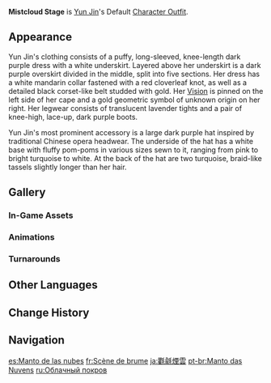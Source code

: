 {{Outfit Infobox
|id           = 206400
|image        = <gallery>
Character Yun Jin Full Wish.png|Wish
Character Yun Jin Game.png|In-Game
</gallery>
|character    = Yun Jin
|type         = Default
|description  = Yun Jin's outfit. It was made by skilled tailors from the Feiyun Commerce Guild. Yun Jin fell in love with it at first sight, and it is now her favorite set of casual wear.
|obtain       = Unlocked upon obtaining character
}}
'''Mistcloud Stage''' is [[Yun Jin]]'s Default [[Character Outfit]].

==Appearance==
<!-- Keep appearance section short and concise. Limit to 1-2 paragraphs (preferably 1 paragraph) with 3-4 sentences each. -->
Yun Jin's clothing consists of a puffy, long-sleeved, knee-length dark purple dress with a white underskirt. Layered above her underskirt is a dark purple overskirt divided in the middle, split into five sections. Her dress has a white mandarin collar fastened with a red cloverleaf knot, as well as a detailed black corset-like belt studded with gold. Her {{Geo}} [[Vision]] is pinned on the left side of her cape and a gold geometric symbol of unknown origin on her right. Her legwear consists of translucent lavender tights and a pair of knee-high, lace-up, dark purple boots.

Yun Jin's most prominent accessory is a large dark purple hat inspired by traditional Chinese opera headwear. The underside of the hat has a white base with fluffy pom-poms in various sizes sewn to it, ranging from pink to bright turquoise to white. At the back of the hat are two turquoise, braid-like tassels slightly longer than her hair.

==Gallery==
===In-Game Assets===
{{Assets/Outfit|Mistcloud Stage|nomain=1}}

===Animations===
{{Preview/CharacterAnimations|Yun Jin|nocaption=1}}

===Turnarounds===
{{Turnarounds}}

==Other Languages==
{{Other Languages
|en      = Mistcloud Stage
|zhs     = 氍毹烟云
|zhs_rm  = Qúshū Yānyún
|zht     = 氍毹煙雲
|zht_rm  = Qúyú Yānyún
|zh_tl   = Misty Cloud Stage
|ja      = 氍毹煙雲
|ja_rm   = Kusu En'un{{Assumed}}
|ja_tl   = Misty Cloud Stage{{Sino|ja}}
|ko      = 무대<->의 연기구름
|ko_tl   = Mistcloud of Stage
|es      = Manto de las nubes
|es_tl   = Mantle of the Clouds
|fr      = Scène de brume
|fr_tl   = Mist Stage
|ru      = Облачный покров
|ru_tl   = Cloud Cover
|th      = เมฆไหมด้ายหมอก
|th_rm   = Mek Mai Dai Mok
|th_tl   = Silk Clouds and Mist Threads
|vi      = Khói Thoảng Mây Trôi
|vi_tl   = Fleeting Smoke and Flowing Cloud
|de      = Wolkenmantel
|de_tl   = Cloud Cloak
|id      = Mistcloud Stage
|pt      = Manto das Nuvens
|pt_tl   = Cloak of the Clouds
|tr      = Bulut Örtüsü
|tr_tl   = Cloud Veil
|it      = Manto di bruma
|it_tl   = Mist Mantle
}}

==Change History==
{{Change History|2.4}}

==Navigation==
{{Dressing Room Navbox|type=outfit}}

[[es:Manto de las nubes]]
[[fr:Scène de brume]]
[[ja:氍毹煙雲]]
[[pt-br:Manto das Nuvens]]
[[ru:Облачный покров]]